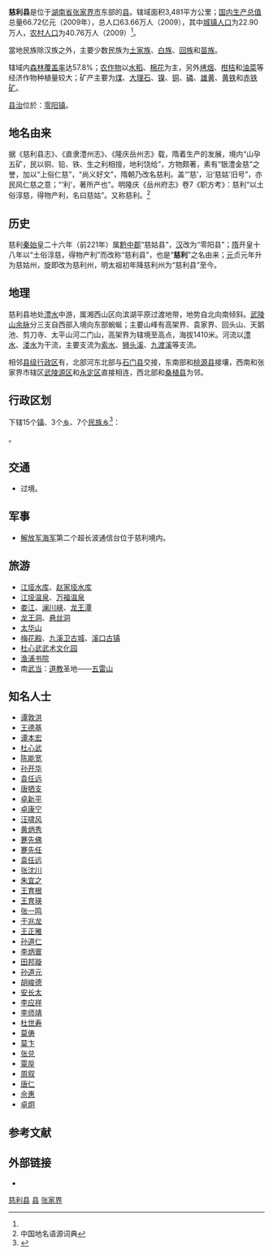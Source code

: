 {{Infobox China County
| county = 慈利县
| Photo =
| Photoname=
| map =
| map size =
| Pinyin =
| Belong = [[湖南省|湖南省]][[张家界市|张家界市]]
| Types= [[县|县]]
| founded =
| seat = [[零阳镇|零阳镇]]
| officerTitle=
| officer=
| town=
| subdistrict=
| post code=427200
| phone code =0744
| area = 3,481
| area land =
| area water =
| census yr = 2009
| pop = 63.66万<ref name="hntj">{{cite web|url=http://www.hntj.gov.cn/tjgb/xqgb/zjjgb/201004/t20100412_75690.htm|title=张家界·慈利县2009年国民经济与社会发展统计公报|work=湖南统计信息网|date=2010-04-14|accessdate=2010-04-28|deadurl=yes|archiveurl=https://web.archive.org/web/20100928155434/http://www.hntj.gov.cn/tjgb/xqgb/zjjgb/201004/t20100412_75690.htm|archivedate=2010-09-28}}</ref>
| density =
| web =
}}

'''慈利县'''是位于[[湖南省|湖南省]][[张家界市|张家界市]]东部的[[县|县]]。辖域面积3,481平方公里；[[国内生产总值|国内生产总值]]总量66.72亿元（2009年），总人口63.66万人（2009），其中[[城镇人口|城镇人口]]为22.90万人，[[农村人口|农村人口]]为40.76万人（2009）<ref name="hntj" />。

當地民族除汉族之外，主要少数民族为[[土家族|土家族]]、[[白族|白族]]、[[回族|回族]]和[[苗族|苗族]]。

辖域内[[森林覆盖率|森林覆盖率]]达57.8%；[[农作物|农作物]]以[[水稻|水稻]]、[[棉花|棉花]]为主，另外[[烤烟|烤烟]]、[[柑桔|柑桔]]和[[油菜|油菜]]等经济作物种植量较大；矿产主要为[[煤|煤]]、[[大理石|大理石]]、[[镍|镍]]、[[铜|铜]]、[[磷|磷]]、[[硫磺|雄黄]]、[[黄铁矿|黄铁]]和[[赤铁矿|赤铁矿]]。

[[县治|县治]]位於：[[零阳镇|零阳镇]]。

==地名由来==
据《慈利县志》、《直隶澧州志》、《隆庆岳州志》载，隋着生产的发展，境内“山孕五矿，民以铜、铅、铁、生之利相擅，地利饶给”，方物颇著，素有“银澧金慈”之誉，加以“上俗仁慈”，“尚义好文”，隋朝乃改名慈利。盖“‘慈’，沿‘慈姑’旧号”，亦民风仁慈之意；“‘利’，著所产也”。明隆庆《岳州府志》卷7《职方考》：慈利“以土俗淳慈，得物产利，名曰慈姑”。又称慈利。<ref>中国地名语源词典</ref>

==历史==
慈利[[秦始皇|秦始皇]]二十六年（前221年）属[[黔中郡|黔中郡]]“慈姑县”，[[汉朝|汉]]改为“零阳县”；[[隋朝|隋]]开皇十八年以“土俗淳慈，得物产利”而改称“慈利县”，也是“'''慈利'''”之名由来；[[元朝|元]]贞元年升为慈姑州，旋即改为慈利州，明太祖初年降慈利州为“慈利县”至今。

==地理==
慈利县地处[[澧水|澧水]]中游，属湘西山区向滨湖平原过渡地带，地势自北向南倾斜。[[武陵山脉|武陵山余脉]]分三支自西部入境向东部蜿蜒；主要山峰有高架界、袁家界、回头山、天鹅池、剪刀寺、太平山河二门山，高架界为辖境至高点，海拔1410米。河流以[[澧水|澧水]]、[[溇水|溇水]]为干流，主要支流为[[索水|索水]]、[[狮头溪|狮头溪]]、[[九渡溪|九渡溪]]等支流。

相邻[[县级行政区|县级行政区]]有，北部河东北部与[[石门县|石门县]]交接，东南部和[[桃源县|桃源县]]接壤，西南和张家界市辖区[[武陵源区|武陵源区]]和[[永定区_(张家界市)|永定区]]直接相连，西北部和[[桑植县|桑植县]]为邻。

== 行政区划 ==
{{PAGENAMEBASE}}下辖15个[[行政建制镇|镇]]、3个[[乡_(中华人民共和国)|乡]]、7个[[民族乡|民族乡]]<ref>{{PRC admin/ref sgc|43/08/21}}</ref>：

{{PRC admin/children|43/08/21}}。

== 交通 ==
* {{中国国道名|353}}过境。
== 军事 ==
*[[解放军海军|解放军海军]]第二个超长波通信台位于慈利境内。

==旅游==
*[[江垭|江垭]][[江垭水库|水库]]、[[赵家垭水库|赵家垭水库]]
*[[江垭温泉|江垭]][[温泉|温泉]]、[[万福温泉|万福温泉]]
*[[娄江_(张家界)|娄江]]、[[澜川峡|澜川峡]]、[[龙王潭|龙王潭]]
*[[龙王洞|龙王洞]]、[[悬丝洞|悬丝洞]]
*[[太华山|太华山]]
*[[梅花殿|梅花殿]]、[[九溪卫|九溪卫]][[九溪卫古城|古城]]、[[溪口古镇|溪口古镇]]
*[[杜心武|杜心武]][[武术|武术]][[杜心武武术文化园|文化园]]
*[[渔浦书院|渔浦书院]]
*南[[武当|武当]]：[[道教|道教]]圣地——[[五雷山|五雷山]]

==知名人士==

*[[谭敦洪|谭敦洪]]
*[[王德基|王德基]]
*[[谭本宏|谭本宏]]
*[[杜心武|杜心武]]
*[[陈能宽|陈能宽]]
*[[孙开华|孙开华]]
*[[袁任远|袁任远]]
*[[唐牺支|唐牺支]]
*[[卓新平|卓新平]] 
*[[卓康宁|卓康宁]]
*[[汪啸风|汪啸风]]
*[[黄炳秀|黄炳秀]]
*[[蹇先佛|蹇先佛]]
*[[蹇先任|蹇先任]]
*[[袁任远|袁任远]]
*[[张沈川|张沈川]]
*[[朱宜之|朱宜之]]
*[[王育根|王育根]]
*[[王育瑛|王育瑛]]
*[[张一鸣|张一鸣]]
*[[于兆龙|于兆龙]]
*[[王正雅|王正雅]]
*[[孙道仁|孙道仁]]
*[[李炳寰|李炳寰]]
*[[田邦璇|田邦璇]]
*[[孙道元|孙道元]]
*[[胡峻德|胡峻德]]
*[[安长太|安长太]]
*[[李应祥|李应祥]]
*[[李师靖|李师靖]]
*[[杜世寿|杜世寿]]
*[[莫俦|莫俦]]
*[[莫卞|莫卞]]
*[[张兑|张兑]]
*[[覃垕|覃垕]]
*[[周叙|周叙]]
*[[唐仁|唐仁]]
*[[佘惠|佘惠]]
*[[卓炯|卓炯]]

== 参考文献 ==
{{reflist}}

== 外部链接 ==
* {{Official website|http://cili.zjj.gov.cn/|name=慈利县人民政府}}

{{慈利县行政区划}}
{{张家界市行政区划}}
{{湖南行政区划}}
{{Authority control}}

[[Category:慈利县|]]
[[Category:张家界区县|县]]
[[Category:湖南省县份|张家界]]